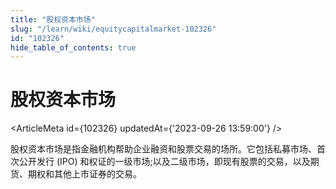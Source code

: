 ```yaml
---
title: "股权资本市场"
slug: "/learn/wiki/equitycapitalmarket-102326"
id: "102326"
hide_table_of_contents: true
---
```



# 股权资本市场

<ArticleMeta id={102326} updatedAt={'2023-09-26 13:59:00'} />
<div className='border-solid border-b border-t-0 my-4 border-[var(--ifm-color-gray-300)]' />

股权资本市场是指金融机构帮助企业融资和股票交易的场所。它包括私募市场、首次公开发行 (IPO) 和权证的一级市场;以及二级市场，即现有股票的交易，以及期货、期权和其他上市证券的交易。
